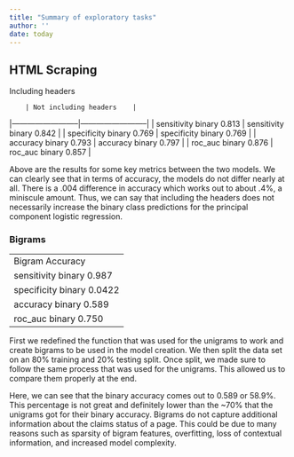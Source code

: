 ```yaml
---
title: "Summary of exploratory tasks"
author: ''
date: today
---
```


## HTML Scraping

| Including headers

        | Not including headers    |
|--------------------------|--------------------------|
| sensitivity binary 0.813 | sensitivity binary 0.842 |
| specificity binary 0.769 | specificity binary 0.769 |
| accuracy binary 0.793    | accuracy binary 0.797    |
| roc_auc binary 0.876     | roc_auc binary 0.857     |

Above are the results for some key metrics between the two models. We can clearly see that in terms of accuracy, the models do not differ nearly at all. There is a .004 difference in accuracy which works out to about .4%, a miniscule amount. Thus, we can say that including the headers does not necessarily increase the binary class predictions for the principal component logistic regression.

### Bigrams

|                           |
|---------------------------|
| Bigram Accuracy           |
| sensitivity binary 0.987  |
| specificity binary 0.0422 |
| accuracy binary 0.589     |
| roc_auc binary 0.750      |

First we redefined the function that was used for the unigrams to work and create bigrams to be used in the model creation. We then split the data set on an 80% training and 20% testing split. Once split, we made sure to follow the same process that was used for the unigrams. This allowed us to compare them properly at the end.


Here, we can see that the binary accuracy comes out to 0.589 or 58.9%. This percentage is not great and definitely lower than the \~70% that the unigrams got for their binary accuracy. Bigrams do not capture additional information about the claims status of a page. This could be due to many reasons such as sparsity of bigram features, overfitting, loss of contextual information, and increased model complexity.
